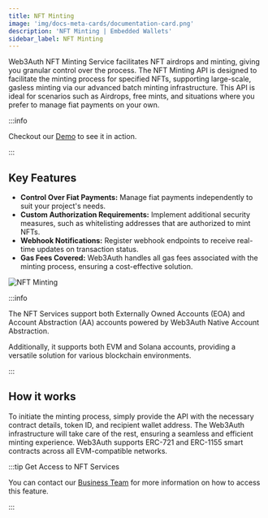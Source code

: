 ```yaml
---
title: NFT Minting
image: 'img/docs-meta-cards/documentation-card.png'
description: 'NFT Minting | Embedded Wallets'
sidebar_label: NFT Minting
---
```


Web3Auth NFT Minting Service facilitates NFT airdrops and minting, giving you granular control over the process. The NFT Minting API is designed to facilitate the minting process for specified NFTs, supporting large-scale, gasless minting via our advanced batch minting infrastructure. This API is ideal for scenarios such as Airdrops, free mints, and situations where you prefer to manage fiat payments on your own.

:::info

Checkout our [Demo](https://demo.web3auth.io) to see it in action.

:::

## Key Features

- **Control Over Fiat Payments:** Manage fiat payments independently to suit your project's needs.
- **Custom Authorization Requirements:** Implement additional security measures, such as whitelisting addresses that are authorized to mint NFTs.
- **Webhook Notifications:** Register webhook endpoints to receive real-time updates on transaction status.
- **Gas Fees Covered:** Web3Auth handles all gas fees associated with the minting process, ensuring a cost-effective solution.

![NFT Minting](/img/nft-minting.svg)

:::info

The NFT Services support both Externally Owned Accounts (EOA) and Account Abstraction (AA) accounts powered by Web3Auth Native Account Abstraction.

Additionally, it supports both EVM and Solana accounts, providing a versatile solution for various blockchain environments.

:::

## How it works

To initiate the minting process, simply provide the API with the necessary contract details, token ID, and recipient wallet address. The Web3Auth infrastructure will take care of the rest, ensuring a seamless and efficient minting experience. Web3Auth supports ERC-721 and ERC-1155 smart contracts across all EVM-compatible networks.

:::tip Get Access to NFT Services

You can contact our [Business Team](https://calendly.com/elishamm/sales) for more information on how to access this feature.

:::
